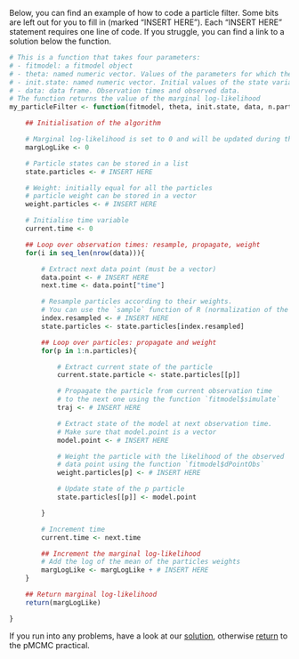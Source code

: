 Below, you can find an example of how to code a particle filter. Some bits are left out for you to fill in (marked "INSERT HERE"). Each "INSERT HERE" statement requires one line of code. If you struggle, you can find a link to a solution below the function.

```r
# This is a function that takes four parameters:
# - fitmodel: a fitmodel object
# - theta: named numeric vector. Values of the parameters for which the marginal log-likelihood is desired.
# - init.state: named numeric vector. Initial values of the state variables.
# - data: data frame. Observation times and observed data.
# The function returns the value of the marginal log-likelihood
my_particleFilter <- function(fitmodel, theta, init.state, data, n.particles) {

    ## Initialisation of the algorithm

    # Marginal log-likelihood is set to 0 and will be updated during the filtering steps
    margLogLike <- 0

    # Particle states can be stored in a list
    state.particles <- # INSERT HERE

    # Weight: initially equal for all the particles 
    # particle weight can be stored in a vector
    weight.particles <- # INSERT HERE

    # Initialise time variable
    current.time <- 0

    ## Loop over observation times: resample, propagate, weight
    for(i in seq_len(nrow(data))){

        # Extract next data point (must be a vector)
        data.point <- # INSERT HERE 
        next.time <- data.point["time"]

        # Resample particles according to their weights. 
        # You can use the `sample` function of R (normalization of the weights is done in the function)
        index.resampled <- # INSERT HERE
        state.particles <- state.particles[index.resampled]

        ## Loop over particles: propagate and weight
        for(p in 1:n.particles){

            # Extract current state of the particle 
            current.state.particle <- state.particles[[p]]

            # Propagate the particle from current observation time 
            # to the next one using the function `fitmodel$simulate`
            traj <- # INSERT HERE

            # Extract state of the model at next observation time.
            # Make sure that model.point is a vector
            model.point <- # INSERT HERE

            # Weight the particle with the likelihood of the observed 
            # data point using the function `fitmodel$dPointObs`
            weight.particles[p] <- # INSERT HERE 

            # Update state of the p particle
            state.particles[[p]] <- model.point

        }

        # Increment time
        current.time <- next.time

        ## Increment the marginal log-likelihood 
        # Add the log of the mean of the particles weights
        margLogLike <- margLogLike + # INSERT HERE
    }

    ## Return marginal log-likelihood
    return(margLogLike)

}

```

If you run into any problems, have a look at our [solution](smc_example_solution.html), otherwise [return](pmcmc.html#run-a-particle-filter) to the pMCMC practical.

